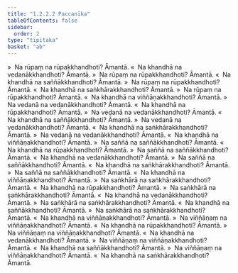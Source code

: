 ```yaml
---
title: "1.2.2.2 Paccanīka"
tableOfContents: false
sidebar:
  order: 2
type: "tipitaka"
basket: "ab"
---
```



<DynamicBreadcrumb />

<Division number="33">

<Paragraph number="303">
»  Na rūpaṃ na rūpakkhandhoti? Āmantā.
</Paragraph>

<Paragraph number="304">
«  Na khandhā na vedanākkhandhoti? Āmantā.
</Paragraph>

<Paragraph number="305">
»  Na rūpaṃ na rūpakkhandhoti? Āmantā.
</Paragraph>

<Paragraph number="306">
«  Na khandhā na saññākkhandhoti? Āmantā.
</Paragraph>

<Paragraph number="307">
»  Na rūpaṃ na rūpakkhandhoti? Āmantā.
</Paragraph>

<Paragraph number="308">
«  Na khandhā na saṅkhārakkhandhoti? Āmantā.
</Paragraph>

<Paragraph number="309">
»  Na rūpaṃ na rūpakkhandhoti? Āmantā.
</Paragraph>

<Paragraph number="310">
«  Na khandhā na viññāṇakkhandhoti? Āmantā.
</Paragraph>

</Division>
<Division number="34">

<Paragraph number="311">
»  Na vedanā na vedanākkhandhoti? Āmantā.
</Paragraph>

<Paragraph number="312">
«  Na khandhā na rūpakkhandhoti? Āmantā.
</Paragraph>

<Paragraph number="313">
»  Na vedanā na vedanākkhandhoti? Āmantā.
</Paragraph>

<Paragraph number="314">
«  Na khandhā na saññākkhandhoti? Āmantā.
</Paragraph>

<Paragraph number="315">
»  Na vedanā na vedanākkhandhoti? Āmantā.
</Paragraph>

<Paragraph number="316">
«  Na khandhā na saṅkhārakkhandhoti? Āmantā.
</Paragraph>

<Paragraph number="317">
»  Na vedanā na vedanākkhandhoti? Āmantā.
</Paragraph>

<Paragraph number="318">
«  Na khandhā na viññāṇakkhandhoti? Āmantā.
</Paragraph>

</Division>
<Division number="35">

<Paragraph number="319">
»  Na saññā na saññākkhandhoti? Āmantā.
</Paragraph>

<Paragraph number="320">
«  Na khandhā na rūpakkhandhoti? Āmantā.
</Paragraph>

<Paragraph number="321">
»  Na saññā na saññākkhandhoti? Āmantā.
</Paragraph>

<Paragraph number="322">
«  Na khandhā na vedanākkhandhoti? Āmantā.
</Paragraph>

<Paragraph number="323">
»  Na saññā na saññākkhandhoti? Āmantā.
</Paragraph>

<Paragraph number="324">
«  Na khandhā na saṅkhārakkhandhoti? Āmantā.
</Paragraph>

<Paragraph number="325">
»  Na saññā na saññākkhandhoti? Āmantā.
</Paragraph>

<Paragraph number="326">
«  Na khandhā na viññāṇakkhandhoti? Āmantā.
</Paragraph>

</Division>
<Division number="36">

<Paragraph number="327">
»  Na saṅkhārā na saṅkhārakkhandhoti? Āmantā.
</Paragraph>

<Paragraph number="328">
«  Na khandhā na rūpakkhandhoti? Āmantā.
</Paragraph>

<Paragraph number="329">
»  Na saṅkhārā na saṅkhārakkhandhoti? Āmantā.
</Paragraph>

<Paragraph number="330">
«  Na khandhā na vedanākkhandhoti? Āmantā.
</Paragraph>

<Paragraph number="331">
»  Na saṅkhārā na saṅkhārakkhandhoti? Āmantā.
</Paragraph>

<Paragraph number="332">
«  Na khandhā na saññākkhandhoti? Āmantā.
</Paragraph>

<Paragraph number="333">
»  Na saṅkhārā na saṅkhārakkhandhoti? Āmantā.
</Paragraph>

<Paragraph number="334">
«  Na khandhā na viññāṇakkhandhoti? Āmantā.
</Paragraph>

</Division>
<Division number="37">

<Paragraph number="335">
»  Na viññāṇaṃ na viññāṇakkhandhoti? Āmantā.
</Paragraph>

<Paragraph number="336">
«  Na khandhā na rūpakkhandhoti? Āmantā.
</Paragraph>

<Paragraph number="337">
»  Na viññāṇaṃ na viññāṇakkhandhoti? Āmantā.
</Paragraph>

<Paragraph number="338">
«  Na khandhā na vedanākkhandhoti? Āmantā.
</Paragraph>

<Paragraph number="339">
»  Na viññāṇaṃ na viññāṇakkhandhoti? Āmantā.
</Paragraph>

<Paragraph number="340">
«  Na khandhā na saññākkhandhoti? Āmantā.
</Paragraph>

<Paragraph number="341">
»  Na viññāṇaṃ na viññāṇakkhandhoti? Āmantā.
</Paragraph>

<Paragraph number="342">
«  Na khandhā na saṅkhārakkhandhoti? Āmantā.
</Paragraph>
</Division>